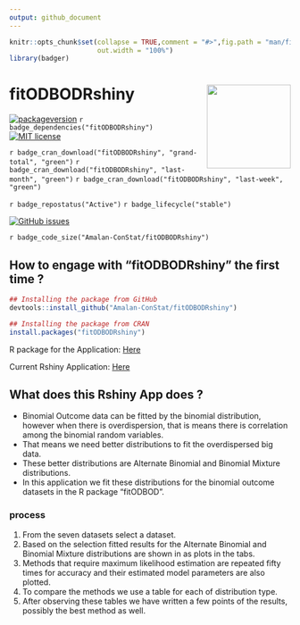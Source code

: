```yaml
---
output: github_document
---
```


<!-- README.md is generated from README.Rmd. Please edit that file -->

```r
knitr::opts_chunk$set(collapse = TRUE,comment = "#>",fig.path = "man/figures/",
                      out.width = "100%")
library(badger)
```

# fitODBODRshiny <img src="man/figures/logo.png" align="right" alt="" width="150" />

<!-- badges: start -->

[![packageversion](https://img.shields.io/badge/Package%20version-1.0.0-orange.svg?style=flat-square)](commits/main)
`r badge_dependencies("fitODBODRshiny")`
[![MIT license](https://img.shields.io/badge/License-MIT-blue.svg)](https://lbesson.mit-license.org/)

`r badge_cran_download("fitODBODRshiny", "grand-total", "green")`
`r badge_cran_download("fitODBODRshiny", "last-month", "green")`
`r badge_cran_download("fitODBODRshiny", "last-week", "green")`

`r badge_repostatus("Active")`
`r badge_lifecycle("stable")`

[![GitHub issues](https://img.shields.io/github/issues/Amalan-ConStat/fitODBODRshiny.svg?style=popout)](https://github.com/Amalan-ConStat/fitODBODRshiny/issues)

`r badge_code_size("Amalan-ConStat/fitODBODRshiny")`
<!-- badges: end -->

## How to engage with "fitODBODRshiny" the first time ? 

```r
## Installing the package from GitHub
devtools::install_github("Amalan-ConStat/fitODBODRshiny")

## Installing the package from CRAN
install.packages("fitODBODRshiny")
```

R package for the Application: [Here](https://cran.r-project.org/package=fitODBOD)

Current Rshiny Application: [Here](https://amalan-con-stat.shinyapps.io/fitODBODRshiny/)

## What does this Rshiny App does ?

* Binomial Outcome data can be fitted by the binomial distribution, however when there is overdispersion, that is means there is correlation among the binomial random variables.
* That means we need better distributions to fit the overdispersed big data. 
* These better distributions are Alternate Binomial and Binomial Mixture distributions.
* In this application we fit these distributions for the binomial outcome datasets in the R package "fitODBOD".

### process
1. From the seven datasets select a dataset.
2. Based on the selection fitted results for the Alternate Binomial and Binomial Mixture distributions are shown in as plots in the tabs. 
3. Methods that require maximum likelihood estimation are repeated fifty times for accuracy and their estimated model parameters are also plotted.
4. To compare the methods we use a table for each of distribution type.
5. After observing these tables we have written a few points of the results, possibly the best method as well.

